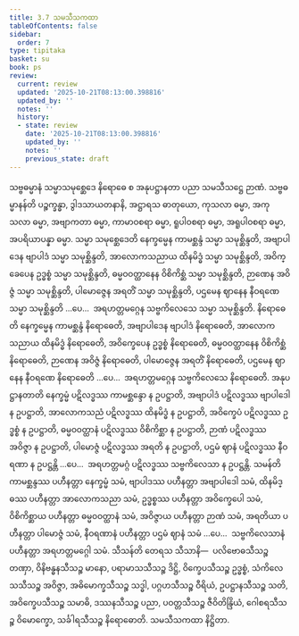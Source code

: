 ```yaml
---
title: 3.7 သမသီသကထာ
tableOfContents: false
sidebar:
  order: 7
type: tipitaka
basket: su
book: ps
review:
  current: review
  updated: '2025-10-21T08:13:00.398816'
  updated_by: ''
  notes: ''
  history:
  - state: review
    date: '2025-10-21T08:13:00.398816'
    updated_by: ''
    notes: ''
    previous_state: draft
---
```



<DynamicBreadcrumb />


<ReviewStatus review={frontmatter.review} showDetails={true} />

<HypothesisAnnotation frontmatter={frontmatter} />

<Division number="33" book="ps" e="ch" v="26" p="339">

<Paragraph number="1875" book="ps">
သဗ္ဗဓမ္မာနံ သမ္မာသမုစ္ဆေဒေ နိရောဓေ စ အနုပဋ္ဌာနတာ ပညာ သမသီသဋ္ဌေ ဉာဏံ.
</Paragraph>

<Paragraph number="1876" book="ps">
<Emphasis>သဗ္ဗဓမ္မာနန်</Emphasis>တိ ပဉ္စက္ခန္ဓာ, ဒွါဒသာယတနာနိ, အဋ္ဌာရသ ဓာတုယော, ကုသလာ ဓမ္မာ, အကုသလာ ဓမ္မာ, အဗျာကတာ ဓမ္မာ, ကာမာဝစရာ ဓမ္မာ, ရူပါဝစရာ ဓမ္မာ, အရူပါဝစရာ ဓမ္မာ, အပရိယာပန္နာ ဓမ္မာ. <Emphasis>သမ္မာ သမုစ္ဆေဒေ</Emphasis>တိ နေက္ခမ္မေန ကာမစ္ဆန္ဒံ သမ္မာ သမုစ္ဆိန္ဒတိ, အဗျာပါဒေန ဗျာပါဒံ သမ္မာ သမုစ္ဆိန္ဒတိ, အာလောကသညာယ ထိနမိဒ္ဓံ သမ္မာ သမုစ္ဆိန္ဒတိ, အဝိက္ခေပေန ဥဒ္ဓစ္စံ သမ္မာ သမုစ္ဆိန္ဒတိ, ဓမ္မဝဝတ္ထာနေန ဝိစိကိစ္ဆံ သမ္မာ သမုစ္ဆိန္ဒတိ, ဉာဏေန အဝိဇ္ဇံ သမ္မာ သမုစ္ဆိန္ဒတိ, ပါမောဇ္ဇေန အရတိံ သမ္မာ သမုစ္ဆိန္ဒတိ, ပဌမေန ဈာနေန နီဝရဏေ သမ္မာ သမုစ္ဆိန္ဒတိ …ပေ…  အရဟတ္တမဂ္ဂေန သဗ္ဗကိလေသေ သမ္မာ သမုစ္ဆိန္ဒတိ.
</Paragraph>

<Paragraph number="1877" book="ps">
<Emphasis>နိရောဓေ</Emphasis>တိ နေက္ခမ္မေန ကာမစ္ဆန္ဒံ နိရောဓေတိ, အဗျာပါဒေန ဗျာပါဒံ နိရောဓေတိ, အာလောကသညာယ ထိနမိဒ္ဓံ နိရောဓေတိ, အဝိက္ခေပေန ဥဒ္ဓစ္စံ နိရောဓေတိ, ဓမ္မဝဝတ္ထာနေန ဝိစိကိစ္ဆံ နိရောဓေတိ, ဉာဏေန အဝိဇ္ဇံ နိရောဓေတိ, ပါမောဇ္ဇေန အရတိံ နိရောဓေတိ, ပဌမေန ဈာနေန နီဝရဏေ နိရောဓေတိ …ပေ…  အရဟတ္တမဂ္ဂေန သဗ္ဗကိလေသေ နိရောဓေတိ.
</Paragraph>

<Paragraph number="1878" book="ps">
<Emphasis>အနုပဋ္ဌာနတာ</Emphasis>တိ နေက္ခမ္မံ ပဋိလဒ္ဓဿ ကာမစ္ဆန္ဒော န ဥပဋ္ဌာတိ, အဗျာပါဒံ ပဋိလဒ္ဓဿ ဗျာပါဒေါ န ဥပဋ္ဌာတိ, အာလောကသညံ ပဋိလဒ္ဓဿ ထိနမိဒ္ဓံ န ဥပဋ္ဌာတိ, အဝိက္ခေပံ ပဋိလဒ္ဓဿ ဥဒ္ဓစ္စံ န ဥပဋ္ဌာတိ, ဓမ္မဝဝတ္ထာနံ ပဋိလဒ္ဓဿ ဝိစိကိစ္ဆာ န ဥပဋ္ဌာတိ, ဉာဏံ ပဋိလဒ္ဓဿ အဝိဇ္ဇာ န ဥပဋ္ဌာတိ, ပါမောဇ္ဇံ ပဋိလဒ္ဓဿ အရတိ န ဥပဋ္ဌာတိ, ပဌမံ ဈာနံ ပဋိလဒ္ဓဿ နီဝရဏာ န ဥပဋ္ဌန္တိ …ပေ…  အရဟတ္တမဂ္ဂံ ပဋိလဒ္ဓဿ သဗ္ဗကိလေသာ န ဥပဋ္ဌန္တိ.
</Paragraph>

<Paragraph number="1879" book="ps">
<Emphasis>သမန်</Emphasis>တိ ကာမစ္ဆန္ဒဿ ပဟီနတ္တာ နေက္ခမ္မံ သမံ, ဗျာပါဒဿ ပဟီနတ္တာ အဗျာပါဒေါ သမံ, ထိနမိဒ္ဓဿ ပဟီနတ္တာ အာလောကသညာ သမံ, ဥဒ္ဓစ္စဿ ပဟီနတ္တာ အဝိက္ခေပေါ သမံ, ဝိစိကိစ္ဆာယ ပဟီနတ္တာ ဓမ္မဝဝတ္ထာနံ သမံ, အဝိဇ္ဇာယ ပဟီနတ္တာ ဉာဏံ သမံ, အရတိယာ ပဟီနတ္တာ ပါမောဇ္ဇံ သမံ, နီဝရဏာနံ ပဟီနတ္တာ ပဌမံ ဈာနံ သမံ …ပေ…  သဗ္ဗကိလေသာနံ ပဟီနတ္တာ အရဟတ္တမဂ္ဂေါ သမံ.
</Paragraph>

<Paragraph number="1880" book="ps">
<Emphasis>သီသန်</Emphasis>တိ တေရသ သီသာနိ—  ပလိဗောဓသီသဉ္စ တဏှာ, ဝိနိဗန္ဓနသီသဉ္စ မာနော, ပရာမာသသီသဉ္စ ဒိဋ္ဌိ, ဝိက္ခေပသီသဉ္စ ဥဒ္ဓစ္စံ, သံကိလေသသီသဉ္စ အဝိဇ္ဇာ, အဓိမောက္ခသီသဉ္စ သဒ္ဓါ, ပဂ္ဂဟသီသဉ္စ ဝီရိယံ, ဥပဋ္ဌာနသီသဉ္စ သတိ, အဝိက္ခေပသီသဉ္စ သမာဓိ, ဒဿနသီသဉ္စ ပညာ, ပဝတ္တသီသဉ္စ ဇီဝိတိန္ဒြိယံ, ဂေါစရသီသဉ္စ ဝိမောက္ခော, သင်္ခါရသီသဉ္စ နိရောဓောတိ.

</Paragraph>
</Division>

<Paragraph number="1881" type="center" book="ps">
သမသီသကထာ နိဋ္ဌိတာ.
</Paragraph>
